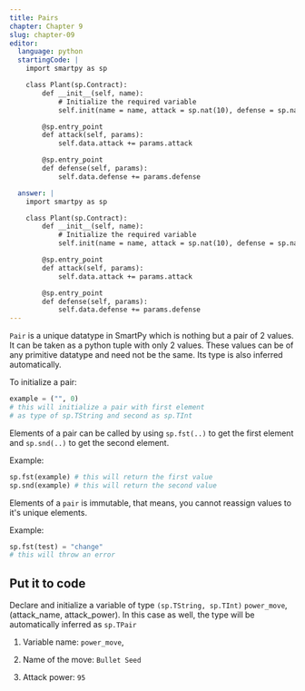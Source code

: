 ```yaml
---
title: Pairs
chapter: Chapter 9
slug: chapter-09
editor:
  language: python
  startingCode: |
    import smartpy as sp

    class Plant(sp.Contract):
        def __init__(self, name):
            # Initialize the required variable
            self.init(name = name, attack = sp.nat(10), defense = sp.nat(10), growth_rate = sp.nat(10), health = sp.nat(100), is_alive = True)

        @sp.entry_point
        def attack(self, params):
            self.data.attack += params.attack

        @sp.entry_point
        def defense(self, params):
            self.data.defense += params.defense

  answer: |  
    import smartpy as sp

    class Plant(sp.Contract):
        def __init__(self, name):
            # Initialize the required variable
            self.init(name = name, attack = sp.nat(10), defense = sp.nat(10), growth_rate = sp.nat(10), health = sp.nat(100), is_alive = True, power_move = ("Bullet Seed", 95))

        @sp.entry_point
        def attack(self, params):
            self.data.attack += params.attack

        @sp.entry_point
        def defense(self, params):
            self.data.defense += params.defense
---
```


`Pair` is a unique datatype in SmartPy which is nothing but a pair of 2 values. It can be taken as a python tuple with only 2 values. These values can be of any primitive datatype and need not be the same. Its type is also inferred automatically.

To initialize a pair:
```python
example = ("", 0) 
# this will initialize a pair with first element
# as type of sp.TString and second as sp.TInt
```
Elements of a pair can be called by using `sp.fst(..)` to get the first element and `sp.snd(..)` to get the second element.

Example:

```python
sp.fst(example) # this will return the first value
sp.snd(example) # this will return the second value
```

Elements of a `pair` is immutable, that means, you cannot reassign values to it's unique elements.

Example:
```python
sp.fst(test) = "change"
# this will throw an error
```

## Put it to code
Declare and initialize a variable of type `(sp.TString, sp.TInt)` `power_move`, (attack_name, attack_power). 
In this case as well, the type will be automatically inferred as `sp.TPair`

1) Variable name: `power_move`,

2) Name of the move: `Bullet Seed`

3) Attack power: `95`



